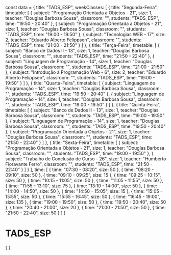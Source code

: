 const data = {
  title: "TADS_ESP",
  weekClasses: [
    {
      title: "Segunda-Feira",
      timetable: [
        {
          subject: "Programação Orientada a Objetos - 21",
          size: 1,
          teacher: "Douglas Barbosa Sousa",
          classroom: "",
          students: "TADS_ESP",
          time: "19:50 - 20:40"
        },
        {
          subject: "Programação Orientada a Objetos - 21",
          size: 1,
          teacher: "Douglas Barbosa Sousa",
          classroom: "",
          students: "TADS_ESP",
          time: "19:00 - 19:50"
        },
        {
          subject: "Tecnologias WEB - 17",
          size: 2,
          teacher: "Eduardo Alberto Felippsen",
          classroom: "",
          students: "TADS_ESP",
          time: "21:00 - 21:50"
        }
      ]
    },
    {
      title: "Terça-Feira",
      timetable: [
        {
          subject: "Banco de Dados II - 13",
          size: 1,
          teacher: "Douglas Barbosa Sousa",
          classroom: "",
          students: "TADS_ESP",
          time: "21:50 - 22:40"
        },
        {
          subject: "Linguagem de Programação - 14",
          size: 1,
          teacher: "Douglas Barbosa Sousa",
          classroom: "",
          students: "TADS_ESP",
          time: "21:00 - 21:50"
        },
        {
          subject: "Introdução à Programação Web - 6",
          size: 2,
          teacher: "Eduardo Alberto Felippsen",
          classroom: "",
          students: "TADS_ESP",
          time: "19:00 - 19:50"
        }
      ]
    },
    {
      title: "Quarta-Feira",
      timetable: [
        {
          subject: "Linguagem de Programação - 14",
          size: 1,
          teacher: "Douglas Barbosa Sousa",
          classroom: "",
          students: "TADS_ESP",
          time: "19:50 - 20:40"
        },
        {
          subject: "Linguagem de Programação - 14",
          size: 1,
          teacher: "Douglas Barbosa Sousa",
          classroom: "",
          students: "TADS_ESP",
          time: "19:00 - 19:50"
        }
      ]
    },
    {
      title: "Quinta-Feira",
      timetable: [
        {
          subject: "Banco de Dados II - 13",
          size: 1,
          teacher: "Douglas Barbosa Sousa",
          classroom: "",
          students: "TADS_ESP",
          time: "19:00 - 19:50"
        },
        {
          subject: "Linguagem de Programação - 14",
          size: 1,
          teacher: "Douglas Barbosa Sousa",
          classroom: "",
          students: "TADS_ESP",
          time: "19:50 - 20:40"
        },
        {
          subject: "Programação Orientada a Objetos - 21",
          size: 1,
          teacher: "Douglas Barbosa Sousa",
          classroom: "",
          students: "TADS_ESP",
          time: "21:50 - 22:40"
        }
      ]
    },
    {
      title: "Sexta-Feira",
      timetable: [
        {
          subject: "Programação Orientada a Objetos - 21",
          size: 1,
          teacher: "Douglas Barbosa Sousa",
          classroom: "",
          students: "TADS_ESP",
          time: "19:00 - 19:50"
        },
        {
          subject: "Trabalho de Conclusão de Curso - 26",
          size: 1,
          teacher: "Humberto Fioravante Ferro",
          classroom: "",
          students: "TADS_ESP",
          time: "21:50 - 22:40"
        }
      ]
    }
  ],
  time: [
    {
      time: "07:30 - 08:20",
      size: 50
    },
    {
      time: "08:20 - 09:10",
      size: 50
    },
    {
      time: "09:10 - 09:25",
      size: 15
    },
    {
      time: "09:25 - 10:15",
      size: 50
    },
    {
      time: "10:15 - 11:05",
      size: 50
    },
    {
      time: "11:05 - 11:55",
      size: 50
    },
    {
      time: "11:55 - 13:10",
      size: 75
    },
    {
      time: "13:10 - 14:00",
      size: 50
    },
    {
      time: "14:00 - 14:50",
      size: 50
    },
    {
      time: "14:50 - 15:05",
      size: 15
    },
    {
      time: "15:05 - 15:55",
      size: 50
    },
    {
      time: "15:55 - 16:45",
      size: 50
    },
    {
      time: "16:45 - 19:00",
      size: 135
    },
    {
      time: "19:00 - 19:50",
      size: 50
    },
    {
      time: "19:50 - 20:40",
      size: 50
    },
    {
      time: "20:40 - 21:00",
      size: 20
    },
    {
      time: "21:00 - 21:50",
      size: 50
    },
    {
      time: "21:50 - 22:40",
      size: 50
    }
  ]
}

# TADS_ESP

<div>
    {
        <Grid
            title={data.title} 
            weekClasses={data.weekClasses} 
            time={data.time}
        />
    }
</div>